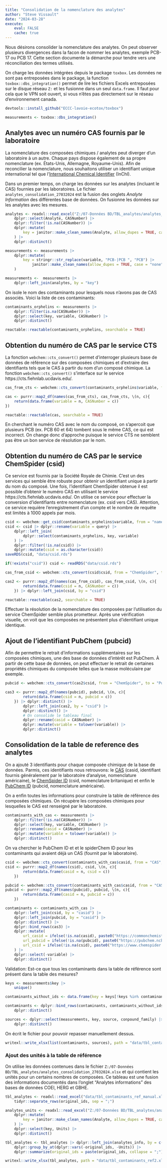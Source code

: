 ```yaml
---
title: "Consolidation de la nomenclature des analytes"
author: "Steve Vissault"
date: "2024-03-28"
execute:
    eval: FALSE
    cache: true
---
```


Nous désirons consolider la nomenclature des analytes. On peut observer plusieurs divergences dans la facon de nommer les analytes, exemple PCB-17 ou PCB 17. Cette section documente la démarche pour tendre vers une réconciliation des termes utilisés.

On charge les données intégrées depuis le package `toxbox`. Les données ne sont pas entreposées dans le package, la function `toxbox::dbs_integration()` permet de lire les fichiers Excels entreposées sur le disque réseau `Z:` et les fusionne dans un seul `data.frame`. Il faut pour cela que le VPN soit ouvert, si vous n'êtes pas directement sur le réseau d'environnement canada.

```R
devtools::install_github("ECCC-lavoie-ecotox/toxbox")
```

```R
measurements <- toxbox::dbs_integration()
```

## Analytes avec un numéro CAS fournis par le laboratoire

La nomenclature des composées chimiques / analytes peut diverger d'un laboratoire à un autre. Chaque pays dispose également de sa propre nomenclature (ex. États-Unis, Allemagne, Royaume-Unis). Afin de reconcilier la nomenclature, nous souhaitons utiliser un identifiant unique international tel que l'[International Chemical Identifier](https://fr.wikipedia.org/wiki/International_Chemical_Identifier) (InChl). 

Dans un premier temps, on charge les données sur les analytes (incluant le CAS) fournies par les laboratoires. Le fichier `analytes_consolidation_27032024` est la fusion des onglets _Analyte Information_ des différentes base de données. 
On fusionne les données sur les analytes avec les mesures.

```R
analytes <- readxl::read_excel("Z:/07-Données BD/TBL_analytes/analytes_consolidation_27032024.xlsx") |>
    dplyr::select(Analyte, CASNumber) |>
    dplyr::filter(!is.na(CASNumber)) |>
    dplyr::mutate(
        key = janitor::make_clean_names(Analyte, allow_dupes = TRUE, case = "none") |> tolower()
    ) |>
    dplyr::distinct()

measurements <- measurements |> 
    dplyr::mutate(
        key = stringr::str_replace(variable, "PCB-|PCB ", "PCB") |>
            janitor::make_clean_names(allow_dupes = TRUE, case = "none") |> tolower()
    )

measurements <-  measurements |>
    dplyr::left_join(analytes, by = "key")
```

On isole le nom des contaminants pour lesquels nous n'avons pas de CAS associés. Voici la liste de ces contaminants:

```R
contaminants_orphelins <- measurements |> 
    dplyr::filter(is.na(CASNumber)) |>
    dplyr::select(key, variable, CASNumber) |>
    dplyr::distinct()

reactable::reactable(contaminants_orphelins, searchable = TRUE)
```

## Obtention du numéro de CAS par le service CTS

La fonction `webchem::cts_convert()` permet d'interroger plusieurs base de données de référence sur des composées chimiques et d'extraire des identifiants tels que le CAS à partir du nom d'un composé chimique. La fonction `webchem::cts_convert()` s'interface sur le service https://cts.fiehnlab.ucdavis.edu/.

```R
cas_from_cts <- webchem::cts_convert(contaminants_orphelins$variable, from = "Chemical Name", to = "CAS", match = "first")

cas <- purrr::map2_df(names(cas_from_cts), cas_from_cts, \(n, c){
    return(data.frame(variable = n, CASNumber = c))
})

reactable::reactable(cas, searchable = TRUE)
```

En cherchant le numéro CAS avec le nom du composé, on s'apercoit que plusieurs PCB (ex. PCB 60 et 64) tombent sous le même CAS, ce qui est incorrect. On change donc d'approche puisque le service CTS ne semblent pas être un bon service de résolution par le nom.

## Obtention du numéro de CAS par le service ChemSpider (csid)

Ce service est fournis par la Société Royale de Chimie. C'est un des services qui semble être robuste pour obtenir un identifiant unique à partir du nom du composé. Une fois, l'identifiant ChemSpider obtenue il est possible d'obtenir le numéro CAS en utilisant le service https://cts.fiehnlab.ucdavis.edu/. On utilise ce service pour effectuer la conversion d'identifiants entre nomenclature (ex. csid vers CAS). Attention, ce service requière l'enregistrement d'un compte et le nombre de requête est limités à 1000 appels par mois.

```R
csid <- webchem::get_csid(contaminants_orphelins$variable, from = "name") 
csid <- csid |> dplyr::rename(variable = query) |> 
    dplyr::left_join(
        dplyr::select(contaminants_orphelins, key, variable)
    ) |> 
    dplyr::filter(!is.na(csid)) |>
    dplyr::mutate(csid = as.character(csid))
saveRDS(csid, "data/csid.rds")
```


```R
if(!exists("csid")) csid <- readRDS("data/csid.rds")

cas_from_csid <- webchem::cts_convert(csid$csid, from = "ChemSpider", to = "CAS", match = "first")

cas2 <- purrr::map2_df(names(cas_from_csid), cas_from_csid, \(n, c){
        return(data.frame(csid = n, CASNumber = c))
    }) |> dplyr::left_join(csid, by = "csid")

reactable::reactable(cas2, searchable = TRUE)
```

Effectuer la résolution de la nomenclature des composées par l'utilisation du service ChemSpider semble plus prometteur. Après une vérification visuelle, on voit que les composées ne présentent plus d'identifiant unique identique.

## Ajout de l'identifiant PubChem (pubcid)

Afin de permettre le retrait d'informations supplémentaires sur les composées chimiques, une des base de données d'intérêt est PubChem. À partir de cette base de données, on peut effectuer le retrait de certaines propriétés chimiques du composée telles que la masse moléculaire par exemple.

```R
pubcid <- webchem::cts_convert(cas2$csid, from = "ChemSpider", to = "PubChem CID", match = "first")

cas3 <- purrr::map2_df(names(pubcid), pubcid, \(n, c){
        return(data.frame(csid = n, pubcid = c))
    }) |> dplyr::distinct() |> 
        dplyr::left_join(cas2, by = "csid") |> 
        dplyr::distinct() |>
        # On consolide le tableau final
        dplyr::rename(casid = CASNumber) |>
        dplyr::mutate(variable = tolower(variable)) |>
        dplyr::distinct()
```

## Consolidation de la table de reference des analytes

On a ajouté 3 identifiants pour chaque composée chimique de la base de données. Parmis, ces identifiants nous retrouvons: le [CAS](https://commonchemistry.cas.org/) (casid, identifiant fournis généralement par le laboratoire d'analyse, nomenclature américaine), le [ChemSpider ID](https://www.chemspider.com/) (csid, nomenclature britanique) et enfin le [PubChem ID](https://pubchem.ncbi.nlm.nih.gov/) (pubcid, nomenclature américaine).

On a enfin toutes les informations pour construire la table de référence des composées chimiques. On récupère les composées chimiques pour lesquelles le CAS est renseigné par le laboratoire.

```R
contaminants_with_cas <- measurements |> 
    dplyr::filter(!is.na(CASNumber)) |>
    dplyr::select(key, variable, CASNumber) |>
    dplyr::rename(casid = CASNumber) |>
    dplyr::mutate(variable = tolower(variable)) |>
    dplyr::distinct()
```

On va chercher le PubChem ID et et le spiderChem ID pour les contaminants qui avaient déjà un CAS (fournit par le laboratoire).

```R
csid <- webchem::cts_convert(contaminants_with_cas$casid, from = "CAS", to = "ChemSpider", match = "first")
csid <- purrr::map2_df(names(csid), csid, \(n, c){
        return(data.frame(casid = n, csid = c))
    })

pubcid <- webchem::cts_convert(contaminants_with_cas$casid, from = "CAS", to = "PubChem CID", match = "first")
pubcid <- purrr::map2_df(names(pubcid), pubcid, \(n, c){
        return(data.frame(casid = n, pubcid = c))
    })

contaminants <- contaminants_with_cas |> 
    dplyr::left_join(csid, by = "casid") |>
    dplyr::left_join(pubcid, by = "casid") |>
    dplyr::distinct() |>
    dplyr::bind_rows(cas3) |>
    dplyr::mutate(
        url_casid = ifelse(!is.na(casid), paste0("https://commonchemistry.cas.org/detail?cas_rn=", casid), NA),
        url_pubcid = ifelse(!is.na(pubcid), paste0("https://pubchem.ncbi.nlm.nih.gov/compound/", pubcid), NA),
        url_csid = ifelse(!is.na(csid), paste0("https://www.chemspider.com/Chemical-Structure.", csid, ".html"), NA)
    ) |>
    dplyr::select(-variable) |>
    dplyr::distinct()
```

Validation: Est-ce que tous les contaminants dans la table de référence sont présent dans la table des mesures?

```R
keys <- measurements$key |>
    unique()

contaminants_without_ids <- data.frame(key = keys[!keys %in% contaminants$key], pubcid = NA, csid = NA, casid = NA)

contaminants <- dplyr::bind_rows(contaminants, contaminants_without_ids) |>
    dplyr::distinct()

sources <- dplyr::select(measurements, key, source, conpound_family) |> 
    dplyr::distinct()
```

On écrit le fichier pour pouvoir repasser manuellement dessus.

```R
writexl::write_xlsx(list(contaminants, sources), path = "data/tbl_contaminants_ref.xlsx")
```

### Ajout des unités à la table de référence

On utilise les données contenues dans le fichier `Z:/07-Données BD/TBL_analytes/analytes_consolidation_27032024.xlsx` et qui contient les unités pour un certains nombres de composées. Ce tableau est une fusion des informations documentés dans l'onglet "Analytes informations" des bases de données COEI, HERG et GBHE.

```R
tbl_analytes <- readxl::read_excel("data/tbl_contaminants_ref_manual.xlsx") |>
    tidyr::separate_rows(original_ids, sep = ";")

analytes_units <- readxl::read_excel("Z:/07-Données BD/TBL_analytes/analytes_consolidation_27032024.xlsx") |>
    dplyr::mutate(
        key = janitor::make_clean_names(Analyte, allow_dupes = TRUE, case = "none") |> tolower()
    ) |>
    dplyr::select(key, Units) |>
    dplyr::distinct()

tbl_analytes <- tbl_analytes |> dplyr::left_join(analytes_info, by = c("original_ids" = "key")) |> 
    dplyr::group_by_at(dplyr::vars(-original_ids, -Units)) |>
    dplyr::summarize(original_ids = paste(original_ids, collapse = ";"), Units = paste(Units, collapse = ";"))

writexl::write_xlsx(tbl_analytes, path = "data/tbl_contaminants_ref2.xlsx")
```

